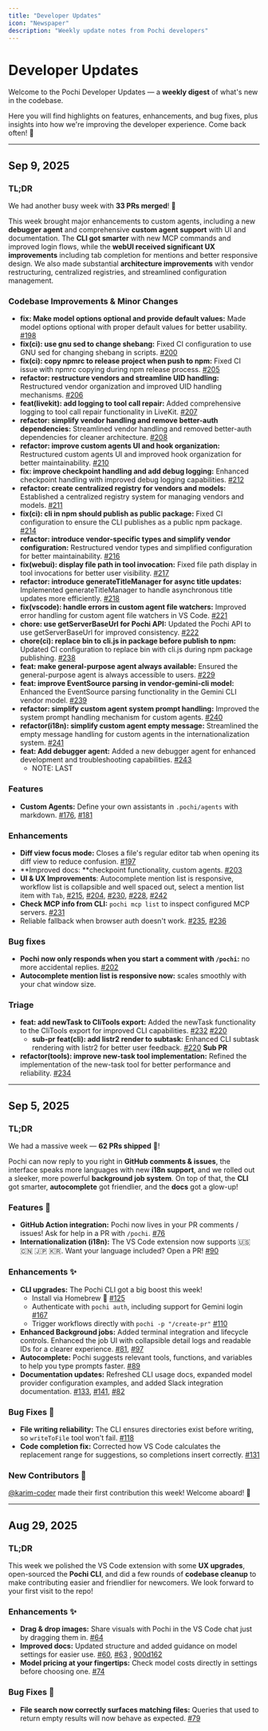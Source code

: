 ```yaml
---
title: "Developer Updates"
icon: "Newspaper"
description: "Weekly update notes from Pochi developers"
---
```


# Developer Updates

Welcome to the Pochi Developer Updates — a **weekly digest** of what's new in the codebase.

Here you will find highlights on features, enhancements, and bug fixes, plus insights into how we're improving the developer experience. Come back often! 👋

---

## Sep 9, 2025

### TL;DR

We had another busy week with **33 PRs merged**! 🚀

This week brought major enhancements to custom agents, including a new **debugger agent** and comprehensive **custom agent support** with UI and documentation. The **CLI got smarter** with new MCP commands and improved login flows, while the **webUI received significant UX improvements** including tab completion for mentions and better responsive design. We also made substantial **architecture improvements** with vendor restructuring, centralized registries, and streamlined configuration management.


### Codebase Improvements & Minor Changes

- **fix: Make model options optional and provide default values:** Made model options optional with proper default values for better usability. [#198](https://github.com/TabbyML/pochi/pull/198)
- **fix(ci): use gnu sed to change shebang:** Fixed CI configuration to use GNU sed for changing shebang in scripts. [#200](https://github.com/TabbyML/pochi/pull/200)
- **fix(ci): copy npmrc to release project when push to npm:** Fixed CI issue with npmrc copying during npm release process. [#205](https://github.com/TabbyML/pochi/pull/205)
- **refactor: restructure vendors and streamline UID handling:** Restructured vendor organization and improved UID handling mechanisms. [#206](https://github.com/TabbyML/pochi/pull/206)
- **feat(livekit): add logging to tool call repair:** Added comprehensive logging to tool call repair functionality in LiveKit. [#207](https://github.com/TabbyML/pochi/pull/207)
- **refactor: simplify vendor handling and remove better-auth dependencies:** Streamlined vendor handling and removed better-auth dependencies for cleaner architecture. [#208](https://github.com/TabbyML/pochi/pull/208)
- **refactor: improve custom agents UI and hook organization:** Restructured custom agents UI and improved hook organization for better maintainability. [#210](https://github.com/TabbyML/pochi/pull/210)
- **fix: improve checkpoint handling and add debug logging:** Enhanced checkpoint handling with improved debug logging capabilities. [#212](https://github.com/TabbyML/pochi/pull/212)
- **refactor: create centralized registry for vendors and models:** Established a centralized registry system for managing vendors and models. [#211](https://github.com/TabbyML/pochi/pull/211)
- **fix(ci): cli in npm should publish as public package:** Fixed CI configuration to ensure the CLI publishes as a public npm package. [#214](https://github.com/TabbyML/pochi/pull/214)
- **refactor: introduce vendor-specific types and simplify vendor configuration:** Restructured vendor types and simplified configuration for better maintainability. [#216](https://github.com/TabbyML/pochi/pull/216)
- **fix(webui): display file path in tool invocation:** Fixed file path display in tool invocations for better user visibility. [#217](https://github.com/TabbyML/pochi/pull/217)
- **refactor: introduce generateTitleManager for async title updates:** Implemented generateTitleManager to handle asynchronous title updates more efficiently. [#218](https://github.com/TabbyML/pochi/pull/218)
- **fix(vscode): handle errors in custom agent file watchers:** Improved error handling for custom agent file watchers in VS Code. [#221](https://github.com/TabbyML/pochi/pull/221)
- **chore: use getServerBaseUrl for Pochi API:** Updated the Pochi API to use getServerBaseUrl for improved consistency. [#222](https://github.com/TabbyML/pochi/pull/222)
- **chore(ci): replace bin to cli.js in package before publish to npm:** Updated CI configuration to replace bin with cli.js during npm package publishing. [#238](https://github.com/TabbyML/pochi/pull/238)
- **feat: make general-purpose agent always available:** Ensured the general-purpose agent is always accessible to users. [#229](https://github.com/TabbyML/pochi/pull/229)
- **feat: improve EventSource parsing in vendor-gemini-cli model:** Enhanced the EventSource parsing functionality in the Gemini CLI vendor model. [#239](https://github.com/TabbyML/pochi/pull/239)
- **refactor: simplify custom agent system prompt handling:** Improved the system prompt handling mechanism for custom agents. [#240](https://github.com/TabbyML/pochi/pull/240)
- **refactor(i18n): simplify custom agent empty message:** Streamlined the empty message handling for custom agents in the internationalization system. [#241](https://github.com/TabbyML/pochi/pull/241)
- **feat: Add debugger agent:** Added a new debugger agent for enhanced development and troubleshooting capabilities. [#243](https://github.com/TabbyML/pochi/pull/243)
  - NOTE: LAST

### Features

- **Custom Agents:** Define your own assistants in `.pochi/agents` with markdown. [#176](https://github.com/TabbyML/pochi/pull/176), [#181](https://github.com/TabbyML/pochi/pull/181)

### Enhancements

- **Diff view focus mode:** Closes a file's regular editor tab when opening its diff view to reduce confusion. [#197](https://github.com/TabbyML/pochi/pull/197)
- **Improved docs: **checkpoint functionality, custom agents. [#203](https://github.com/TabbyML/pochi/pull/203)
- **UI & UX Improvements**: Autocomplete mention list is responsive, workflow list is collapsible and well spaced out, select a mention list item with `Tab`, [#215](https://github.com/TabbyML/pochi/pull/215), [#204](https://github.com/TabbyML/pochi/pull/204), [#230](https://github.com/TabbyML/pochi/pull/230), [#228](https://github.com/TabbyML/pochi/pull/228), [#242](https://github.com/TabbyML/pochi/pull/242)
- **Check MCP info from CLI:** `pochi mcp list` to inspect configured MCP servers. [#231](https://github.com/TabbyML/pochi/pull/231)
- Reliable fallback when browser auth doesn't work. [#235](https://github.com/TabbyML/pochi/pull/235), [#236](https://github.com/TabbyML/pochi/pull/236)

### Bug fixes

- **Pochi now only responds when you start a comment with `/pochi`:** no more accidental replies. [#202](https://github.com/TabbyML/pochi/pull/202)
- **Autocomplete mention list is responsive now:** scales smoothly with your chat window size.

### Triage

- **feat: add newTask to CliTools export:** Added the newTask functionality to the CliTools export for improved CLI capabilities. [#232](https://github.com/TabbyML/pochi/pull/232) [#220](https://github.com/TabbyML/pochi/pull/220)
  - **sub-pr feat(cli): add listr2 render to subtask:** Enhanced CLI subtask rendering with listr2 for better user feedback. [#220](https://github.com/TabbyML/pochi/pull/220) **Sub PR**
- **refactor(tools): improve new-task tool implementation:** Refined the implementation of the new-task tool for better performance and reliability. [#234](https://github.com/TabbyML/pochi/pull/234)

---

## Sep 5, 2025

### TL;DR

We had a massive week — **62 PRs shipped** 🎉!

Pochi can now reply to you right in **GitHub comments & issues**, the interface speaks more languages with new **i18n support**, and we rolled out a sleeker, more powerful **background job system**. On top of that, the **CLI** got smarter, **autocomplete** got friendlier, and the **docs** got a glow-up!

### Features 🚀

- **GitHub Action integration:** Pochi now lives in your PR comments / issues! Ask for help in a PR with `/pochi`. [#76](https://github.com/TabbyML/pochi/pull/76)
- **Internationalization (i18n):** The VS Code extension now supports 🇺🇸 🇨🇳 🇯🇵 🇰🇷. Want your language included? Open a PR! [#90](https://github.com/TabbyML/pochi/pull/90)

### Enhancements ✨

- **CLI upgrades:** The Pochi CLI got a big boost this week!
  - Install via Homebrew 🍺 [#125](https://github.com/TabbyML/pochi/issues/125)
  - Authenticate with `pochi auth`, including support for Gemini login [#167](https://github.com/TabbyML/pochi/pull/167)
  - Trigger workflows directly with `pochi -p "/create-pr"` [#110](https://github.com/TabbyML/pochi/pull/110)
- **Enhanced Background jobs:** Added terminal integration and lifecycle controls. Enhanced the job UI with collapsible detail logs and readable IDs for a clearer experience. [#81](https://github.com/TabbyML/pochi/pull/81), [#97](https://github.com/TabbyML/pochi/pull/97)
- **Autocomplete:** Pochi suggests relevant tools, functions, and variables to help you type prompts faster. [#89](https://github.com/TabbyML/pochi/pull/89)
- **Documentation updates:** Refreshed CLI usage docs, expanded model provider configuration examples, and added Slack integration documentation. [#133](https://github.com/TabbyML/pochi/pull/133), [#141](https://github.com/TabbyML/pochi/pull/141), [#82](https://github.com/TabbyML/pochi/pull/82)

### Bug Fixes 🐛

- **File writing reliability:** The CLI ensures directories exist before writing, so `writeToFile` tool won't fail. [#118](https://github.com/TabbyML/pochi/pull/118)
- **Code completion fix:** Corrected how VS Code calculates the replacement range for suggestions, so completions insert correctly. [#131](https://github.com/TabbyML/pochi/pull/131)

### New Contributors 🐾

[@karim-coder](https://github.com/karim-coder) made their first contribution this week! Welcome aboard! 🎉

---

## Aug 29, 2025

### TL;DR

This week we polished the VS Code extension with some **UX upgrades**, open-sourced the **Pochi CLI**, and did a few rounds of **codebase cleanup** to make contributing easier and friendlier for newcomers. We look forward to your first visit to the repo!

### Enhancements ✨

- **Drag & drop images:** Share visuals with Pochi in the VS Code chat just by dragging them in. [#64](https://github.com/TabbyML/pochi/pull/64)
- **Improved docs:** Updated structure and added guidance on model settings for easier use. [#60](https://github.com/TabbyML/pochi/pull/60), [#63](https://github.com/TabbyML/pochi/pull/63) , [900d162](https://github.com/TabbyML/pochi/commit/900d1629c4e97833e24a4450c438a585dca583d4)
- **Model pricing at your fingertips:** Check model costs directly in settings before choosing one. [#74](https://github.com/TabbyML/pochi/pull/74)

### Bug Fixes 🐛

- **File search now correctly surfaces matching files:** Queries that used to return empty results will now behave as expected. [#79](https://github.com/TabbyML/pochi/pull/79)
